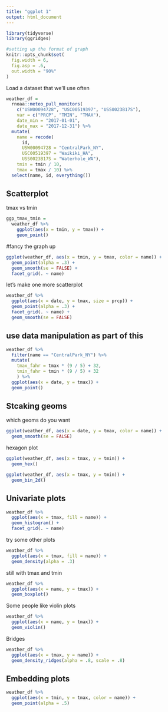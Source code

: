```yaml
---
title: "ggplot 1"
output: html_document
---
```


```r
library(tidyverse)
library(ggridges)

#setting up the format of graph
knitr::opts_chunk$set(
  fig.width = 6,
  fig.asp = .6,
  out.width = "90%"
)
```


Load a dataset that we'll use often

```r
weather_df = 
  rnoaa::meteo_pull_monitors(
    c("USW00094728", "USC00519397", "USS0023B17S"),
    var = c("PRCP", "TMIN", "TMAX"), 
    date_min = "2017-01-01",
    date_max = "2017-12-31") %>%
  mutate(
    name = recode(
      id, 
      USW00094728 = "CentralPark_NY", 
      USC00519397 = "Waikiki_HA",
      USS0023B17S = "Waterhole_WA"),
    tmin = tmin / 10,
    tmax = tmax / 10) %>%
  select(name, id, everything())
```


## Scatterplot

tmax vs tmin
```r
ggp_tmax_tmin = 
  weather_df %>%
    ggplot(aes(x = tmin, y = tmax)) +
    geom_point()
```



#fancy the graph up

```r
ggplot(weather_df, aes(x = tmin, y = tmax, color = name)) + 
  geom_point(alpha = .3) +
  geom_smooth(se = FALSE) + 
  facet_grid(. ~ name)
```


let's make one more scatterplot
```r
weather_df %>% 
  ggplot(aes(x = date, y = tmax, size = prcp)) + 
  geom_point(alpha = .3) + 
  facet_grid(. ~ name) + 
  geom_smooth(se = FALSE)
```


## use data manipulation as part of this
```r
weather_df %>% 
  filter(name == "CentralPark_NY") %>% 
  mutate(
    tmax_fahr = tmax * (9 / 5) + 32,
    tmin_fahr = tmin * (9 / 5) + 32
    ) %>% 
  ggplot(aes(x = date, y = tmax)) + 
  geom_point()
```


## Stcaking geoms


which geoms do you want

```r
ggplot(weather_df, aes(x = date, y = tmax, color = name)) + 
  geom_smooth(se = FALSE) 
```


hexagon plot
```r
ggplot(weather_df, aes(x = tmax, y = tmin)) + 
  geom_hex()

ggplot(weather_df, aes(x = tmax, y = tmin)) + 
  geom_bin_2d()
```


## Univariate plots

```r
weather_df %>% 
  ggplot(aes(x = tmax, fill = name)) + 
  geom_histogram() + 
  facet_grid(. ~ name)
```


try some other plots
```r
weather_df %>% 
  ggplot(aes(x = tmax, fill = name)) + 
  geom_density(alpha = .3)
```


still with tmax and tmin
```r
weather_df %>% 
  ggplot(aes(x = name, y = tmax)) + 
  geom_boxplot()
```


Some people like violin plots
```r
weather_df %>% 
  ggplot(aes(x = name, y = tmax)) + 
  geom_violin()
```


Bridges
```r
weather_df %>% 
  ggplot(aes(x = tmax, y = name)) + 
  geom_density_ridges(alpha = .8, scale = .8)
```


## Embedding plots
```r
weather_df %>% 
  ggplot(aes(x = tmin, y = tmax, color = name)) + 
  geom_point(alpha = .5)
```



 
